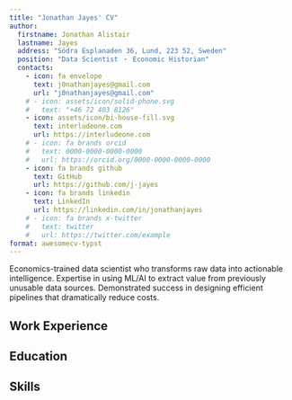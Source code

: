 ```yaml
---
title: "Jonathan Jayes' CV"
author:
  firstname: Jonathan Alistair
  lastname: Jayes
  address: "Södra Esplanaden 36, Lund, 223 52, Sweden"
  position: "Data Scientist ・ Economic Historian"
  contacts:
    - icon: fa envelope
      text: j0nathanjayes@gmail.com
      url: "j0nathanjayes@gmail.com"
    # - icon: assets/icon/solid-phone.svg
    #   text: "+46 72 403 8126"
    - icon: assets/icon/bi-house-fill.svg
      text: interludeone.com
      url: https://interludeone.com
    # - icon: fa brands orcid
    #   text: 0000-0000-0000-0000
    #   url: https://orcid.org/0000-0000-0000-0000
    - icon: fa brands github
      text: GitHub
      url: https://github.com/j-jayes
    - icon: fa brands linkedin
      text: LinkedIn
      url: https://linkedin.com/in/jonathanjayes
    # - icon: fa brands x-twitter
    #   text: twitter
    #   url: https://twitter.com/example
format: awesomecv-typst
---
```


Economics-trained data scientist who transforms raw data into actionable intelligence. Expertise in using ML/AI to extract value from previously unusable data sources. Demonstrated success in designing efficient pipelines that dramatically reduce costs.

## Work Experience

```{=typst}
#resume-entry-bullets(
  title: "Data Scientist",
  location: "Remote",
  date: "December 2022 - Present",
  description: "Codera Analytics. Led various data science projects including public finance data collection and analysis project:",
  bullets: (
    "Executed full project lifecycle: planning, bidding, winning, and delivering a comprehensive pipeline to collect, classify, extract and publish public finance data across the African continent",
    "Developed and maintained over 60 web scrapers to automatically collect PDF budget documents from government institutions and multilateral organizations",
    "Created a document classification system using multimodal large language models to accurately categorize heterogeneous financial documents according to a custom classification schema",
    "Built robust metadata extraction workflows and database architecture to store and organize thousands of documents spanning from 2013 to present",
    "Designed and implemented an internal dashboard tool enabling clients to visualize data coverage and extract insights from the collected financial information"
  )
)


#resume-entry(
  title: "Junior Data Scientist",
  location: "Remote",
  date: "January 2022 - March 2022",
  description: "Fathom Data. Created automated Rmarkdown reports, presented a session on code generation for commercialization of data products."
)
#resume-entry(
  title: "Quantitative Analyst",
  location: "University of California, Berkeley",
  date: "June 2020 - February 2021",
  description: "Research assistant to Prof. Barry Eichengreen. Conducted NLP analysis for a study on South Africa's Gold Standard and Great Depression."
)
#resume-entry(
  title: "Junior Consultant",
  location: "Stellenbosch, South Africa",
  date: "March 2019 - January 2020",
  description: "FTI Consulting. Led a pro bono project on economic impact assessment, contributed to expert reports in telecommunications, oil, and poultry industries."
)
// #resume-entry(
//   title: "Financial Director and Debating Coach",
//   location: "Cape Town, South Africa",
//   date: "February 2016 - November 2018",
//   description: "Thethani Debating League. Managed budgets, organized tournaments, and coached debating workshops. Awarded Investec UCT Student Leadership Awards."
// )

```


## Education

```{=typst}
#resume-entry-bullets(
  title: "PhD in Economic History",
  location: "Lund University, Sweden",
  date: "2021 - 2025",
  description: "Examining winners and losers of technological change during the electrification in the 20th century. Thesis supervised by Prof. Kerstin Enflo.",
  bullets: (
    "Leveraged cutting-edge technology (LLMs, computer vision, text embedding models) to make historical data sources accessible at scale that would otherwise be impractical to analyze",
    "Designed and implemented a novel AI pipeline to transform historical biographical dictionaries into machine-readable format, reducing transcription time by 3 months while significantly expanding the observation set beyond previous studies",
    "Developed diverse methodological expertise across four thesis papers: systematic literature review, cross-sectional historical census analysis, biographical text data mining, and time-series analysis of corporate director networks"
  )
)

#resume-entry-bullets(
  title: "Masters in Economics",
  location: "Stellenbosch University, South Africa",
  date: "2020 - 2021",
  description: "Stellenbosch University. Researcher at the Laboratory for the Economics of Africa's Past.",
  bullets: (
    "Submitted 'A Century Later: Lessons from the Spanish Flu Pandemic of 1918' to the South African Presidency",
    "Graduated with distinction",
    "Published my first paper in World Development Special Issue on Pandemics"
  )
)

#resume-entry(
  title: "Honours in Economics and Bachelors in Social Science ",
  location: "University of Cape Town, South Africa",
  date: "2015 - 2018",
  description: "Dean's Merit List. Class medalist in Policy Analysis, Microeconomics, Twentieth Century Industrialization, and Empires and Modernities."
)

// #resume-entry(
//   title: "Honours in Economics",
//   location: "Cape Town, South Africa",
//   date: "2018",
//   description: "University of Cape Town. Class medalist in Policy Analysis. Core courses: macroeconomics, microeconomics, econometrics, and mathematics for economists."
// )
// #resume-entry(
//   title: "Bachelor's in Social Science",
//   location: "Cape Town, South Africa",
//   date: "2015 - 2017",
//   description: "University of Cape Town. Economics and Economic History. Dean's Merit List for three years. Class medalist in Microeconomics, Twentieth Century Industrialization, and Empires and Modernities."
// )

```

<!-- ## Publications

```{=typst}
#resume-entry(
  title: "Health inequality and the 1918 Spanish flu in South Africa",
  location: "World Development Special Issue",
  date: "2021",
  description: "Co-authored with Johan Fourie. DOI: 10.1016/j.worlddev.2021.105407."
)
#resume-entry(
  title: "Data Blog",
  location: "interludeone.com",
  date: "Ongoing",
  description: "Showcases personal data science projects."
)

``` -->


## Skills

```{=typst}
#resume-entry(
  title: "Software",
  description: "Python, R, SQL, experience with OpenAI / Gemini / Claude API, Google Cloud Functions, GitHub Actions. Learning: Docker."
)
#resume-entry(
  title: "Languages",
  description: "English (Native), Swedish (Intermediate), French (Learning)."
)

```

<!-- ## Interests

```{=typst}
#resume-entry(
  title: "Hobbies",
  description: "Homebrewing pale ales, running marathons."
)

``` -->